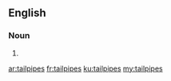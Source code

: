==English==

===Noun===
{{head|en|plural}}

# {{plural of|tailpipe|lang=en|nocat=1}}

[[ar:tailpipes]]
[[fr:tailpipes]]
[[ku:tailpipes]]
[[my:tailpipes]]